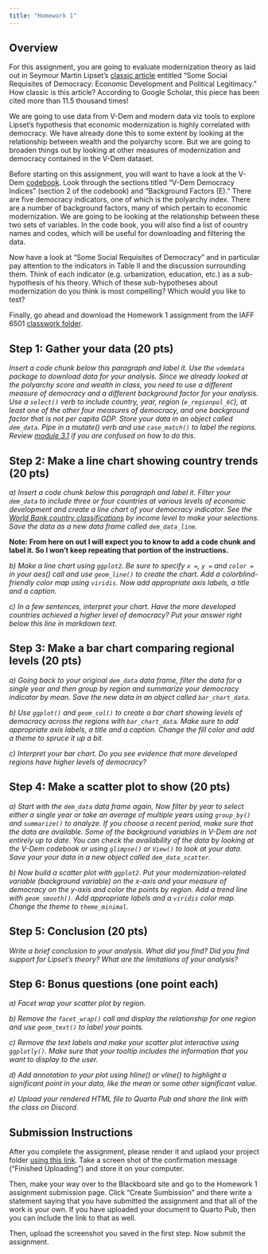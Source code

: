 ```yaml
---
title: "Homework 1"
---
```


## Overview

For this assignment, you are going to evaluate modernization theory as laid out in Seymour Martin Lipset's [classic article](https://www-jstor-org.proxygw.wrlc.org/stable/1951731?seq=8) entitled "Some Social Requisites of Democracy: Economic Development and Political Legitimacy." How classic is this article? According to Google Scholar, this piece has been cited more than 11.5 thousand times! 

We are going to use data from V-Dem and modern data viz tools to explore Lipset's hypothesis that economic modernization is highly correlated with democracy. We have already done this to some extent by looking at the relationship between wealth and the polyarchy score. But we are going to broaden things out by looking at other measures of modernization and democracy contained in the V-Dem dataset.

Before starting on this assignment, you will want to have a look at the V-Dem [codebook](https://www.v-dem.net/static/website/img/refs/codebookv111.pdf). Look through the sections titled "V-Dem Democracy Indices" (section 2 of the codebook) and "Background Factors (E)." There are five democracy indicators, one of which is the polyarchy index. There are a number of background factors, many of which pertain to economic modernization. We are going to be looking at the relationship between these two sets of variables. In the code book, you will also find a list of country names and codes, which will be useful for downloading and filtering the data.

Now have a look at "Some Social Requisites of Democracy" and in particular pay attention to the indicators in Table II and the discussion surrounding them. Think of each indicator (e.g. urbanization, education, etc.) as a sub-hypothesis of his theory. Which of these sub-hypotheses about modernization do you think is most compelling? Which would you like to test?

Finally, go ahead and download the Homework 1 assignment from the IAFF 6501 [classwork folder](https://www.dropbox.com/scl/fo/mi8lvj38jucku9qhavsll/h?rlkey=vui8jhnpny8zvvu69tu39pukz&dl=0). 

## Step 1: Gather your data (20 pts)

*Insert a code chunk below this paragraph and label it. Use the `vdemdata` package to download data for your analysis. Since we already looked at the polyarchy score and wealth in class, you need to use a different measure of democracy and a different background factor for your analysis. Use a `select()` verb to include country, year, region (`e_regionpol_6C`), at least one of the other four measures of democracy, and one background factor that is not per capita GDP. Store your data in an object called `dem_data`. Pipe in a mutate() verb and use `case_match()` to label the regions. Review [module 3.1](https://quant4ia.rocks/modules/module-3.1) if you are confused on how to do this.*

## Step 2: Make a line chart showing country trends (20 pts)

*a) Insert a code chunk below this paragraph and label it. Filter your `dem_data` to include three or four countries at various levels of economic development and create a line chart of your democracy indicator. See the [World Bank country classifications](https://blogs.worldbank.org/opendata/new-world-bank-country-classifications-income-level-2022-2023) by income level to make your selections. Save the data as a new data frame called `dem_data_line`.* 

**Note: From here on out I will expect you to know to add a code chunk and label it. So I won't keep repeating that portion of the instructions.**

*b) Make a line chart using `ggplot2`. Be sure to specify `x = `, `y = ` and `color =` in your aes() call and use `geom_line()` to create the chart. Add a colorblind-friendly color map using `viridis`. Now add appropriate axis labels, a title and a caption.*

*c) In a few sentences, interpret your chart. Have the more developed countries achieved a higher level of democracy? Put your answer right below this line in markdown text.*

## Step 3: Make a bar chart comparing regional levels (20 pts)

*a) Going back to your original `dem_data` data frame, filter the data for a single year and then group by region and summarize your democracy indicator by mean. Save the new data in an object called `bar_chart_data`.* 

*b) Use `ggplot()` and `geom_col()` to create a bar chart showing levels of democracy across the regions with `bar_chart_data`. Make sure to add appropriate axis labels, a title and a caption. Change the fill color and add a theme to spruce it up a bit.* 

*c) Interpret your bar chart. Do you see evidence that more developed regions have higher levels of democracy?*

## Step 4: Make a scatter plot to show  (20 pts)

*a) Start with the `dem_data` data frame again, Now filter by year to select either a single year or take an average of multiple years using `group_by()` and `summarize()` to analyze. If you choose a recent period, make sure that the data are available. Some of the background variables in V-Dem are not entirely up to date. You can check the availability of the data by looking at the V-Dem codebook or using `glimpse()` or `View()` to look at your data. Save your your data in a new object called `dem_data_scatter`.*

*b) Now build a scatter plot with `ggplot2`. Put your modernization-related variable (background variable) on the x-axis and your measure of democracy on the y-axis and color the points by region. Add a trend line with `geom_smooth()`. Add appropriate labels and a `viridis` color map. Change the theme to `theme_minimal`.*

## Step 5: Conclusion (20 pts)

*Write a brief conclusion to your analysis. What did you find? Did you find support for Lipset's theory? What are the limitations of your analysis?*

## Step 6: Bonus questions (one point each)

*a) Facet wrap your scatter plot by region.*

*b) Remove the `facet_wrap()` call and display the relationship for one region and use `geom_text()` to label your points.*

*c) Remove the text labels and make your scatter plot interactive using `ggplotly()`. Make sure that your tooltip includes the information that you want to display to the user.*

*d) Add annotation to your plot using hline() or vline() to highlight a significant point in your data, like the mean or some other significant value.*

*e) Upload your rendered HTML file to Quarto Pub and share the link with the class on Discord.*

::: {.callout-important}
## Submission Instructions

After you complete the assignment, please render it and uplaod your project folder [using this link](https://www.dropbox.com/request/S74tp3nfDiUyDtPKgHPy). Take a screen shot of the confirmation message ("Finished Uploading") and store it on your computer. 

Then, make your way over to the Blackboard site and go to the Homework 1 assignment submission page. Click "Create Sumbission" and there write a statement saying that you have submitted the assignment and that all of the work is your own. If you have uploaded your document to Quarto Pub, then you can include the link to that as well. 

Then, upload the screenshot you saved in the first step. Now submit the assignment.  
:::